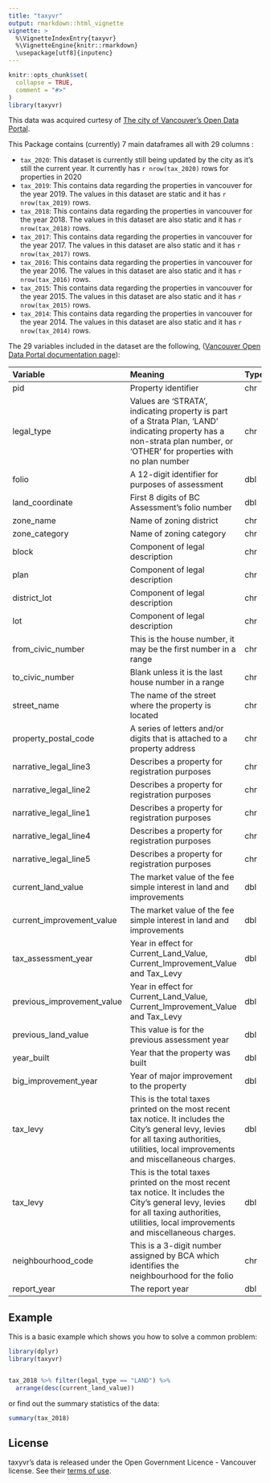 ```yaml
---
title: "taxyvr"
output: rmarkdown::html_vignette
vignette: >
  %\VignetteIndexEntry{taxyvr}
  %\VignetteEngine{knitr::rmarkdown}
  \usepackage[utf8]{inputenc}
---
```


```r
knitr::opts_chunk$set(
  collapse = TRUE,
  comment = "#>"
)
library(taxyvr)
```

This data was acquired curtesy of [The city of Vancouver's Open Data Portal](https://opendata.vancouver.ca/pages/home/). 


This Package contains (currently) 7 main dataframes all with 29 columns :

  * `tax_2020`: This dataset is currently still being updated by the city as it's still the current year. It currently has `r nrow(tax_2020)` rows for properties in 2020
  * `tax_2019`: This contains data regarding the properties in vancouver for the year 2019. The values in this dataset are static and it has `r nrow(tax_2019)` rows. 
  * `tax_2018`: This contains data regarding the properties in vancouver for the year 2018. The values in this dataset are also static and it has `r nrow(tax_2018)` rows.  
  * `tax_2017`: This contains data regarding the properties in vancouver for the year 2017. The values in this dataset are also static and it has `r nrow(tax_2017)` rows.  
  * `tax_2016`: This contains data regarding the properties in vancouver for the year 2016. The values in this dataset are also static and it has `r nrow(tax_2016)` rows.  
  * `tax_2015`: This contains data regarding the properties in vancouver for the year 2015. The values in this dataset are also static and it has `r nrow(tax_2015)` rows.  
  * `tax_2014`: This contains data regarding the properties in vancouver for the year 2014. The values in this dataset are also static and it has `r nrow(tax_2014)` rows.  



The 29 variables included in the dataset are the following, ([Vancouver Open Data Portal documentation page](http://www.gapminder.org/data/documentation/)):

| Variable            | Meaning                                             | Type   | Sample |
|:--------------------|:----------------------------------------------------|:-------|:-------|
| pid                 |   Property identifier                               | chr    | <nobr>014-193-205</nobr>   |
| legal_type          |  Values are 'STRATA', indicating property is part of a Strata Plan,   'LAND' indicating property has a non-strata plan number,   or 'OTHER' for properties with no plan number | chr | STRATA
| folio               |  A 12-digit identifier for purposes of assessment   | dbl    | <nobr>151843410011</nobr>   |
| land_coordinate     |  First 8 digits of BC Assessment's folio number     | dbl    | <nobr>15184341</nobr>   |
| zone_name           |  Name of zoning district                            | chr    | <nobr>M-2</nobr>   |
| zone_category       |  Name of zoning category                            | chr    | <nobr>Industrial</nobr>   |
| block               | Component of legal description                      | chr    | <nobr>155</nobr>   |
| plan                | Component of legal description                      | chr    | <nobr>VAS2438</nobr>   |
| district_lot        | Component of legal description                      | chr    | <nobr>319</nobr>   |
| lot                 | Component of legal description                      | chr    | <nobr>11</nobr>   |
| from_civic_number   | This is the house number, it may be the first number in a range  | chr    | <nobr>3594</nobr>   |
| to_civic_number     | Blank unless it is the last house number in a range | chr    | <nobr>9141</nobr>   |
| street_name         |The name of the street where the property is located | chr    | <nobr>SHAUGHNESSY ST</nobr>   |
| property_postal_code|A series of letters and/or digits that is attached to a property address | chr    | <nobr>V6P 6R9</nobr>   |
| narrative_legal_line3|Describes a property for registration purposes | chr    | <nobr>SHARE IN COM PROP THEREIN</nobr>   |
| narrative_legal_line2|Describes a property for registration purposes | chr    | <nobr>319  NEW WESTMINSTER UNDIV 74/1341</nobr>   |
| narrative_legal_line1|Describes a property for registration purposes | chr    | <nobr>DIV 376/127 LOT 220 PLAN LMS1863 </nobr>   |
| narrative_legal_line4|Describes a property for registration purposes | chr    | <nobr>WESTMINSTER LAND DIST</nobr>   |
| narrative_legal_line5|Describes a property for registration purposes | chr    | <nobr>BLOCK 17, PLAN VAP5928 /nobr>   |
| current_land_value  | The market value of the fee simple interest in land and improvements   | dbl    | <nobr>397000</nobr>   |
| current_improvement_value  | The market value of the fee simple interest in land and improvements   | dbl    | <nobr>107000</nobr>   |
| tax_assessment_year  |Year in effect for Current_Land_Value, Current_Improvement_Value and Tax_Levy | dbl    | <nobr>2018</nobr>   |
| previous_improvement_value  |Year in effect for Current_Land_Value, Current_Improvement_Value and Tax_Levy| dbl    | <nobr>112000</nobr>   |
| previous_land_value  | This value is for the previous assessment year | dbl    | <nobr>262000</nobr>   |
| year_built  |Year that the property was built | dbl    | <nobr>1989</nobr>   |
| big_improvement_year  |Year of major improvement to the property | dbl    | <nobr>1989</nobr>   |
| tax_levy  |This is the total taxes printed on the most recent tax notice.  It includes the City's general levy, levies for all taxing authorities, utilities, local improvements and miscellaneous charges.| dbl    | <nobr>5361.97</nobr>   |
| tax_levy  |This is the total taxes printed on the most recent tax notice.  It includes the City's general levy, levies for all taxing authorities, utilities, local improvements and miscellaneous charges.| dbl    | <nobr>5361.97</nobr>   |
| neighbourhood_code  |This is a 3-digit number assigned by BCA which identifies the neighbourhood for the folio| chr    | <nobr>018</nobr>   |
| report_year  | The report year | dbl    | <nobr>2018</nobr>   |




## Example

This is a basic example which shows you how to solve a common problem:

```r
library(dplyr)
library(taxyvr)


tax_2018 %>% filter(legal_type == "LAND") %>% 
  arrange(desc(current_land_value))
```

or find out the summary statistics of the data:

```r
summary(tax_2018)
```

## License

taxyvr's data is released under the Open Government Licence - Vancouver license. See their [terms of use](https://opendata.vancouver.ca/pages/licence/). 